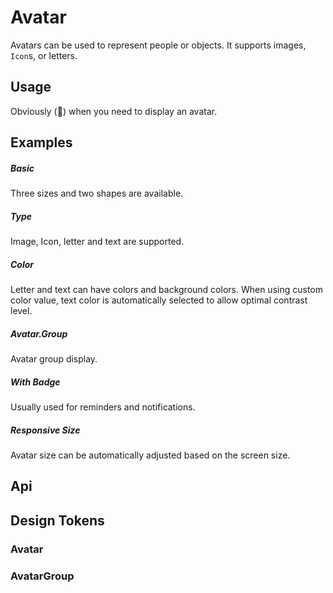
<Meta of={KitAvatarStories} />

# Avatar

Avatars can be used to represent people or objects. It supports images, `Icon`s, or letters.

## Usage

Obviously (🤭) when you need to display an avatar.

## Examples

##### Basic

Three sizes and two shapes are available.

<CustomCanvas content={Exemples.Basic} source={Sources.Basic} id="avatar-basic" />

##### Type

Image, Icon, letter and text are supported.

<CustomCanvas content={Exemples.Type} source={Sources.Type} id="avatar-type" />

##### Color

Letter and text can have colors and background colors.
When using custom color value, text color is automatically selected to allow optimal contrast level.

<CustomCanvas content={Exemples.Color} source={Sources.Color} id="avatar-color" />

##### Avatar.Group

Avatar group display.

<CustomCanvas content={Exemples.Group} source={Sources.Group} id="avatar-group" />

##### With Badge

Usually used for reminders and notifications.

<CustomCanvas content={Exemples.Badge} source={Sources.Badge} id="avatar-badge" />

##### Responsive Size

Avatar size can be automatically adjusted based on the screen size.

<CustomCanvas content={Exemples.Responsive} source={Sources.Responsive} id="avatar-responsive" />

## Api

<Canvas of={KitAvatarStories.Api} />

<Controls of={KitAvatarStories.Api} />


## Design Tokens

### Avatar

<DesignTokens path="components.Avatar" tokens={fields?.components?.Avatar} />


### AvatarGroup

<DesignTokens path="components.AvatarGroup" tokens={fields?.components?.AvatarGroup} />